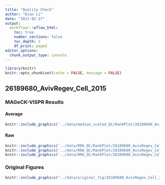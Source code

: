```yaml
---
title: "Quality Check"
author: "Dian Li"
date: "2021-02-17"
output: 
  workflowr::wflow_html:
    toc: true
    number_sections: false
    toc_depth: 2
    df_print: paged
editor_options:
  chunk_output_type: console
---
```


```r
library(knitr)
knitr::opts_chunk$set(cache = FALSE, message = FALSE)
```

## 26189680_AvivRegev_Cell_2015 

### MAGeCK-VISPR Results {.tabset}

#### Average

```r
knitr::include_graphics('../data/median_scaled_QC/RankPlot/26189680_AvivRegev_Cell_2015_BMDCs_TNF_Sorting_DC.png', error = FALSE)
```

#### Raw

```r
knitr::include_graphics('../data/RRA_QC/RankPlot/26189680_AvivRegev_Cell_2015_BMDCs_TNF_EX1_Sorting_DC.png', error = FALSE)
knitr::include_graphics('../data/RRA_QC/RankPlot/26189680_AvivRegev_Cell_2015_BMDCs_TNF_EX2_Sorting_DC.png', error = FALSE)
knitr::include_graphics('../data/RRA_QC/RankPlot/26189680_AvivRegev_Cell_2015_BMDCs_TNF_EX3_Sorting_DC.png', error = FALSE)
```


### Original Figures

<!-- #### Figure -->
```r
knitr::include_graphics("../data/original_fig/26189680_AvivRegev_Cell_2015_BMDCs_TNF_Sorting_DC.png", error = FALSE)
```

